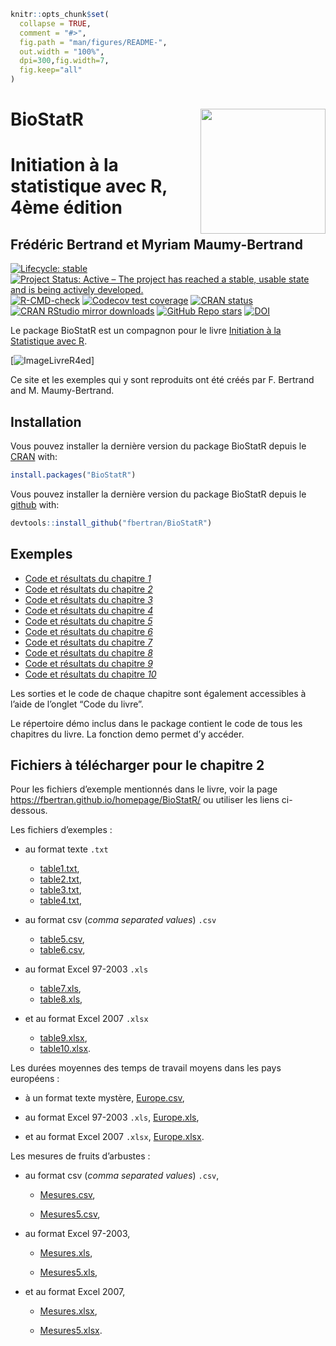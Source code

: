 <!-- README.md is generated from README.Rmd. Please edit that file -->

```r
knitr::opts_chunk$set(
  collapse = TRUE,
  comment = "#>",
  fig.path = "man/figures/README-",
  out.width = "100%",
  dpi=300,fig.width=7,
  fig.keep="all"
)
```
# BioStatR <img src="man/figures/logo.png" align="right" width="200"/>

# Initiation à la statistique avec R, 4ème édition
## Frédéric Bertrand et Myriam Maumy-Bertrand

<!-- badges: start -->
[![Lifecycle: stable](https://img.shields.io/badge/lifecycle-stable-green.svg)](https://lifecycle.r-lib.org/articles/stages.html)
[![Project Status: Active – The project has reached a stable, usable state and is being actively developed.](https://www.repostatus.org/badges/latest/active.svg)](https://www.repostatus.org/#active)
[![R-CMD-check](https://github.com/fbertran/BioStatR/workflows/R-CMD-check/badge.svg)](https://github.com/fbertran/BioStatR/actions)
[![Codecov test coverage](https://codecov.io/gh/fbertran/BioStatR/branch/master/graph/badge.svg)](https://codecov.io/gh/fbertran/BioStatR?branch=master)
[![CRAN status](https://www.r-pkg.org/badges/version/BioStatR)](https://cran.r-project.org/package=BioStatR)
[![CRAN RStudio mirror downloads](https://cranlogs.r-pkg.org/badges/BioStatR)](https://cran.r-project.org/package=BioStatR)
[![GitHub Repo stars](https://img.shields.io/github/stars/fbertran/BioStatR?style=social)](https://github.com/fbertran/BioStatR/)
[![DOI](https://zenodo.org/badge/18437255.svg)](https://zenodo.org/badge/latestdoi/18437255)
<!-- badges: end -->


Le package BioStatR est un compagnon pour le livre [Initiation à la Statistique avec R](https://www.dunod.com/sciences-techniques/initiation-statistique-avec-r-cours-exemples-exercices-et-problemes-corriges-1).

[![ImageLivreR4ed](https://www.dunod.com/sites/default/files/styles/principal_desktop/public/thumbnails/image/9782100847945-001-X.jpeg)]

Ce site et les exemples qui y sont reproduits ont été créés par F. Bertrand and M. Maumy-Bertrand.

## Installation

Vous pouvez installer la dernière version du package BioStatR depuis le [CRAN](https://CRAN.R-project.org) with:

```r
install.packages("BioStatR")
```

Vous pouvez installer la dernière version du package BioStatR depuis le [github](https://github.com) with:

```r
devtools::install_github("fbertran/BioStatR")
```

## Exemples

* [Code et résultats du chapitre *1*](https://fbertran.github.io/BioStatR/articles/Chapitre1.html)
* [Code et résultats du chapitre *2*](https://fbertran.github.io/BioStatR/articles/Chapitre2.html)
* [Code et résultats du chapitre *3*](https://fbertran.github.io/BioStatR/articles/Chapitre3.html)
* [Code et résultats du chapitre *4*](https://fbertran.github.io/BioStatR/articles/Chapitre4.html)
* [Code et résultats du chapitre *5*](https://fbertran.github.io/BioStatR/articles/Chapitre5.html)
* [Code et résultats du chapitre *6*](https://fbertran.github.io/BioStatR/articles/Chapitre6.html)
* [Code et résultats du chapitre *7*](https://fbertran.github.io/BioStatR/articles/Chapitre7.html)
* [Code et résultats du chapitre *8*](https://fbertran.github.io/BioStatR/articles/Chapitre8.html)
* [Code et résultats du chapitre *9*](https://fbertran.github.io/BioStatR/articles/Chapitre9.html)
* [Code et résultats du chapitre *10*](https://fbertran.github.io/BioStatR/articles/Chapitre10.html)


Les sorties et le code de chaque chapitre sont également accessibles à l'aide de l'onglet "Code du livre".


Le répertoire démo inclus dans le package contient le code de tous les chapitres du livre. La fonction demo permet d'y accéder.


## Fichiers à télécharger pour le chapitre 2

Pour les fichiers d'exemple mentionnés dans le livre, voir la page [https://fbertran.github.io/homepage/BioStatR/](https://fbertran.github.io/homepage/BioStatR/index.html) ou utiliser les liens ci-dessous.

Les fichiers d'exemples :

* au format texte `.txt`

    * [table1.txt](https://fbertran.github.io/homepage/BioStatR/table1.txt),
    * [table2.txt](https://fbertran.github.io/homepage/BioStatR/table2.txt),
    * [table3.txt](https://fbertran.github.io/homepage/BioStatR/table3.txt),
    * [table4.txt](https://fbertran.github.io/homepage/BioStatR/table4.txt),

* au format csv (*comma separated values*) `.csv`  

    * [table5.csv](https://fbertran.github.io/homepage/BioStatR/table5.csv),
    * [table6.csv](https://fbertran.github.io/homepage/BioStatR/table6.csv),

* au format Excel 97-2003 `.xls`

    * [table7.xls](https://fbertran.github.io/homepage/BioStatR/table7.xls),
    * [table8.xls](https://fbertran.github.io/homepage/BioStatR/table8.xls),

* et au format Excel 2007 `.xlsx`

    * [table9.xlsx](https://fbertran.github.io/homepage/BioStatR/table9.xlsx),
    * [table10.xlsx](https://fbertran.github.io/homepage/BioStatR/table10.xlsx).

Les durées moyennes des temps de travail moyens dans les pays européens :

* à un format texte mystère, [Europe.csv](https://fbertran.github.io/homepage/BioStatR/Europe.csv),

* au format Excel 97-2003 `.xls`, [Europe.xls](https://fbertran.github.io/homepage/BioStatR/Europe.xls),

* et au format Excel 2007 `.xlsx`, [Europe.xlsx](https://fbertran.github.io/homepage/BioStatR/Europe.xlsx).

Les mesures de fruits d'arbustes :

* au format csv (*comma separated values*) `.csv`,

    * [Mesures.csv](https://fbertran.github.io/homepage/BioStatR/Mesures.csv),
    
    * [Mesures5.csv](https://fbertran.github.io/homepage/BioStatR/Mesures5.csv),

* au format Excel 97-2003,

    * [Mesures.xls](https://fbertran.github.io/homepage/BioStatR/Mesures.xls),

    * [Mesures5.xls](https://fbertran.github.io/homepage/BioStatR/Mesures5.xls),

* et au format Excel 2007,

    * [Mesures.xlsx](https://fbertran.github.io/homepage/BioStatR/Mesures.xlsx),
    
    * [Mesures5.xlsx](https://fbertran.github.io/homepage/BioStatR/Mesures5.xlsx).


